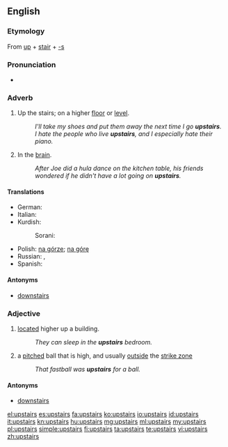==English==

===Etymology===
From [[up]] + [[stair]] + [[-s]]

===Pronunciation===
* {{audio|en-us-upstairs.ogg|Audio (US)}}

===Adverb===
{{en-adv|[[further]] [[upstairs]]|[[furthest]] [[upstairs]]}}

# Up the stairs; on a higher [[floor]] or [[level]].
#: ''I'll take my shoes and put them away the next time I go '''upstairs'''.''
#: ''I hate the people who live '''upstairs''', and I especially hate their piano.''
# {{slang}} In the [[brain]].
#: ''After Joe did a hula dance on the kitchen table, his friends wondered if he didn't have a lot going on '''upstairs'''.''

====Translations====
{{trans-top|Up the stairs; on a higher floor or level}}
* German: {{t|de|treppauf}}
* Italian: {{t-|it|di sopra}}
* Kurdish:
*: Sorani: {{t|ku|سه‌ره‌وه‌|tr=sarawa|sc=ku-Arab}}
{{trans-mid}}
* Polish: [[na górze]]; [[na górę]]
* Russian: {{t+|ru|вверх|tr=vverh}}, {{t+|ru|наверх|tr=navérh}}
* Spanish: {{t+|es|arriba}}
{{trans-bottom}}

====Antonyms====
* [[downstairs]]

===Adjective===
{{en-adj|[[further]] [[upstairs]]|[[furthest]] [[upstairs]]}}

# [[located]] higher up a building.
#: ''They can sleep in the '''upstairs''' bedroom.''
# {{baseball}} a [[pitched]] ball that is high, and usually [[outside]] the [[strike zone]]
#: ''That fastball was '''upstairs''' for a ball.''

====Antonyms====
* [[downstairs]]

[[el:upstairs]]
[[es:upstairs]]
[[fa:upstairs]]
[[ko:upstairs]]
[[io:upstairs]]
[[id:upstairs]]
[[it:upstairs]]
[[kn:upstairs]]
[[hu:upstairs]]
[[mg:upstairs]]
[[ml:upstairs]]
[[my:upstairs]]
[[pl:upstairs]]
[[simple:upstairs]]
[[fi:upstairs]]
[[ta:upstairs]]
[[te:upstairs]]
[[vi:upstairs]]
[[zh:upstairs]]